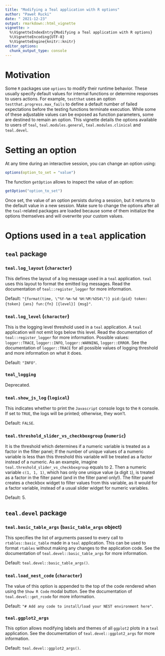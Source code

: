 ```yaml
---
title: "Modifying a Teal application with R options"
author: "Paweł Rucki"
date: " 2021-12-23"
output: rmarkdown::html_vignette
vignette: >
  %\VignetteIndexEntry{Modifying a Teal application with R options}
  %\VignetteEncoding{UTF-8}
  %\VignetteEngine{knitr::knitr}
editor_options:
  chunk_output_type: console
---
```


# Motivation
Some `R` packages use `options` to modify their runtime behavior. These usually specify default values for internal functions or determine responses to users actions. For example, `testthat` uses an option `testthat.progress.max_fails` to define a default number of failed expectations before the testing functions terminate execution. While some of these adjustable values can be exposed as function parameters, some are destined to remain an option. This vignette details the options available to users of `teal`, `teal.modules.general`, `teal.modules.clinical` and `teal.devel`.

# Setting an option
At any time during an interactive session, you can change an option using:
```r
options(option_to_set = "value")
```
The function `getOption` allows to inspect the value of an option:
```r
getOption("option_to_set")
```

Once set, the value of an option persists during a session, but it returns to the default value in a new session. Make sure to change the options after all the `teal`-related packages are loaded because some of them initialize the options themselves and will overwrite your custom values.

# Options used in a `teal` application
## `teal` package
### `teal.log_layout` (`character`)
This defines the layout of a log message used in a `teal` application. `teal` uses this layout to format the emitted log messages. Read the documentation of `teal::register_logger` for more information.

Default: `"{format(time, \"%Y-%m-%d %H:%M:%OS4\")} pid:{pid} token:{token} {ans} fun:{fn} [{level}] {msg}"`.

### `teal.log_level` (`character`)
This is the logging level threshold used in a `teal` application. A `teal` application will not emit logs below this level. Read the documentation of `teal::register_logger` for more information. Possible values: `logger::TRACE`, `logger::INFO`, `logger::WARNING`, `logger::ERROR`. See the documentation of `logger::TRACE` for all possible values of logging threshold and more information on what it does.

Default: `"INFO"`.

### `teal_logging`
Deprecated.

### `teal.show_js_log` (`logical`)
This indicates whether to print the `Javascript` console logs to the `R` console. If set to `TRUE`, the logs will be printed; otherwise, they won't.

Default: `FALSE`.

### `teal.threshold_slider_vs_checkboxgroup` (`numeric`)
It is the threshold which determines if a numeric variable is treated as a factor in the filter panel; If the number of unique values of a numeric variable is less than this threshold this variable will be treated as a factor instead of a numeric. As an example, imagine `teal.threshold_slider_vs_checkboxgroup` equals to 2. Then a numeric variable `c(1, 1, 1)`, which has only one unique value (a digit `1`), is treated as a factor in the filter panel (and in the filter panel only!). The filter panel creates a checkbox widget to filter values from this variable, as it would for a factor variable, instead of a usual slider widget for numeric variables.

Default: 5.

## `teal.devel` package
### `teal.basic_table_args` (`basic_table_args` object)
This specifies the list of arguments passed to every call to `rtables::basic_table` made in a `teal` application. This can be used to format `rtables` without making any changes to the application code. See the documentation of `teal.devel::basic_table_args` for more information.

Default: `teal.devel::basic_table_args()`.

### `teal.load_nest_code` (`character`)
The value of this option is appended to the top of the code rendered when using the `Show R Code` modal button. See the documentation of `teal.devel::get_rcode` for more information.

Default: `"# Add any code to install/load your NEST environment here"`.

### `teal.ggplot2_args`
This option allows modifying labels and themes of all `ggplot2` plots in a `teal` application. See the documentation of `teal.devel::ggplot2_args` for more information.

Default: `teal.devel::ggplot2_args()`.
